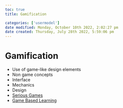 ```yaml
---
toc: true
title: Gamification

categories: ['usermodel']
date modified: Monday, October 10th 2022, 2:02:27 pm
date created: Thursday, July 28th 2022, 5:59:06 pm
---
```


# Gamification
- Use of game-like design elements
- Non game concepts
- Interface
- Mechanics
- Design
- [Serious Games](Serious%20Games.qmd)
- [Game Based Learning](Game%20Based%20Learning.qmd)



